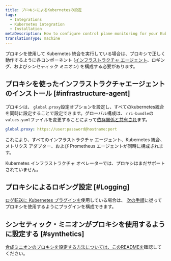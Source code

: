 ```yaml
---
title: プロキシによるKubernetesの設定
tags:
  - Integrations
  - Kubernetes integration
  - Installation
metaDescription: How to configure control plane monitoring for your Kubernetes integration with New Relic.
translationType: machine
---
```


プロキシを使用して Kubernetes 統合を実行している場合は、プロキシで正しく動作するように各コンポーネント ([インフラストラクチャ エージェント](/docs/infrastructure/install-infrastructure-agent)、ロギング、およびシンセティック ミニオン) を構成する必要があります。

## プロキシを使ったインフラストラクチャエージェントのインストール [#infrastructure-agent]

プロキシは、 `global.proxy`設定オプションを設定し、すべてのkubernetes統合を同時に設定することで設定できます。グローバル構成は、 `nri-bundle`の`values.yaml`ファイルを変更することによって[依存関係と共有され](https://github.com/newrelic/helm-charts/tree/master/charts/nri-bundle#configure-dependencies)ます。

```yaml
global.proxy: https://user:password@hostname:port
```

これにより、すべてのインフラストラクチャ エージェント、Kubernetes 統合、メトリクス アダプター、および Prometheus エージェントが同時に構成されます。

<Callout variant="important">
  Kubernetes インフラストラクチャ オペレーターでは、プロキシはまだサポートされていません。
</Callout>

## プロキシによるロギング設定 [#Logging]

[ログ転送に Kubernetes プラグインを](/docs/logs/enable-log-management-new-relic/enable-log-monitoring-new-relic/kubernetes-plugin-log-forwarding)使用している場合は、 [次の手順](https://github.com/newrelic/helm-charts/tree/master/charts/newrelic-logging#proxy-support)に従ってプロキシを使用するようにプラグインを構成できます。

## シンセティック・ミニオンがプロキシを使用するように設定する [#synthetics]

[合成ミニオン](/docs/synthetics/synthetic-monitoring/private-locations/install-containerized-private-minions-cpms)[のプロキシを設定する方法については、このREADMEを](https://github.com/newrelic/helm-charts/tree/master/charts/synthetics-minion)確認してください。